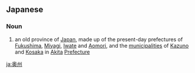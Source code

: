 ==Japanese==
{{ja-kanjitab|おう|しゅう|yomi=o}}
{{wikipedia|lang=ja}}

===Noun===
{{ja-noun|おうしゅう|kyu=奧州}}

# an old province of [[Japan]], made up of the present-day prefectures of [[Fukushima]], [[Miyagi]], [[Iwate]] and [[Aomori]], and the [[municipalities]] of [[Kazuno]] and [[Kosaka]] in [[Akita]] [[prefecture|Prefecture]]

[[ja:奥州]]